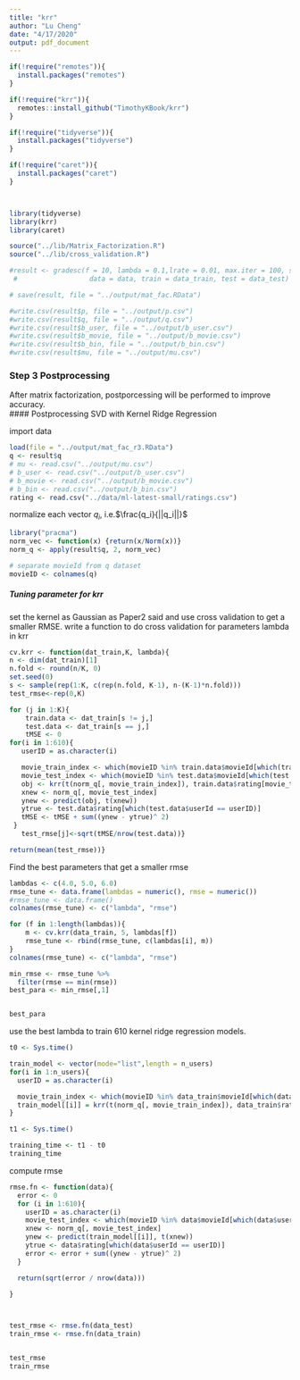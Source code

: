 ```yaml
---
title: "krr"
author: "Lu Cheng"
date: "4/17/2020"
output: pdf_document
---
```


```r
if(!require("remotes")){
  install.packages("remotes")
}

if(!require("krr")){
  remotes::install_github("TimothyKBook/krr")
}

if(!require("tidyverse")){
  install.packages("tidyverse")
}

if(!require("caret")){
  install.packages("caret")
}



library(tidyverse)
library(krr)
library(caret)

source("../lib/Matrix_Factorization.R")
source("../lib/cross_validation.R")
```


```r
#result <- gradesc(f = 10, lambda = 0.1,lrate = 0.01, max.iter = 100, stopping.deriv = 0.01,
 #                  data = data, train = data_train, test = data_test)

# save(result, file = "../output/mat_fac.RData")

#write.csv(result$p, file = "../output/p.csv")
#write.csv(result$q, file = "../output/q.csv")
#write.csv(result$b_user, file = "../output/b_user.csv")
#write.csv(result$b_movie, file = "../output/b_movie.csv")
#write.csv(result$b_bin, file = "../output/b_bin.csv")
#write.csv(result$mu, file = "../output/mu.csv")


```

### Step 3 Postprocessing    
After matrix factorization, postporcessing will be performed to improve accuracy.    
#### Postprocessing SVD with Kernel Ridge Regression     
      
import data
```r
load(file = "../output/mat_fac_r3.RData")
q <- result$q
# mu <- read.csv("../output/mu.csv")
# b_user <- read.csv("../output/b_user.csv")
# b_movie <- read.csv("../output/b_movie.csv")
# b_bin <- read.csv("../output/b_bin.csv")
rating <- read.csv("../data/ml-latest-small/ratings.csv")


```
     
normalize each vector $q_i$, i.e.$\frac{q_i}{||q_i||}$    
```r
library("pracma")
norm_vec <- function(x) {return(x/Norm(x))}
norm_q <- apply(result$q, 2, norm_vec)

# separate movieId from q dataset
movieID <- colnames(q)
```
    

##### Tuning parameter for krr    
set the kernel as Gaussian as Paper2 said and use cross validation to get a smaller RMSE.
write a function to do cross validation for parameters lambda in krr

```r
cv.krr <- function(dat_train,K, lambda){
n <- dim(dat_train)[1]
n.fold <- round(n/K, 0)
set.seed(0)
s <- sample(rep(1:K, c(rep(n.fold, K-1), n-(K-1)*n.fold)))  
test_rmse<-rep(0,K)

for (j in 1:K){
    train.data <- dat_train[s != j,]
    test.data <- dat_train[s == j,]
    tMSE <- 0
for(i in 1:610){
   userID = as.character(i)

   movie_train_index <- which(movieID %in% train.data$movieId[which(train.data$userId == userID)])
   movie_test_index <- which(movieID %in% test.data$movieId[which(test.data$userId == userID)])
   obj <- krr(t(norm_q[, movie_train_index]), train.data$rating[movie_train_index],lambda)
   xnew <- norm_q[, movie_test_index]
   ynew <- predict(obj, t(xnew))
   ytrue <- test.data$rating[which(test.data$userId == userID)]
   tMSE <- tMSE + sum((ynew - ytrue)^ 2)
 }
   test_rmse[j]<-sqrt(tMSE/nrow(test.data))}

return(mean(test_rmse))}
```
   
Find the best parameters that get a smaller rmse
```r
lambdas <- c(4.0, 5.0, 6.0)
rmse_tune <- data.frame(lambdas = numeric(), rmse = numeric())
#rmse_tune <- data.frame()
colnames(rmse_tune) <- c("lambda", "rmse")

for (f in 1:length(lambdas)){
    m <- cv.krr(data_train, 5, lambdas[f])
    rmse_tune <- rbind(rmse_tune, c(lambdas[i], m))
}
colnames(rmse_tune) <- c("lambda", "rmse")

min_rmse <- rmse_tune %>%
  filter(rmse == min(rmse))
best_para <- min_rmse[,1]


best_para

```

        
use the best lambda to train 610 kernel ridge regression models.
```r
t0 <- Sys.time()

train_model <- vector(mode="list",length = n_users)
for(i in 1:n_users){
  userID = as.character(i)

  movie_train_index <- which(movieID %in% data_train$movieId[which(data_train$userId == userID)])
  train_model[[i]] = krr(t(norm_q[, movie_train_index]), data_train$rating[movie_train_index],best_para)
}

t1 <- Sys.time()

training_time <- t1 - t0
training_time


```
    
compute rmse
```r

rmse.fn <- function(data){
  error <- 0
  for (i in 1:610){
    userID = as.character(i)
    movie_test_index <- which(movieID %in% data$movieId[which(data$userId == userID)])
    xnew <- norm_q[, movie_test_index]
    ynew <- predict(train_model[[i]], t(xnew))
    ytrue <- data$rating[which(data$userId == userID)]
    error <- error + sum((ynew - ytrue)^ 2)
  }

  return(sqrt(error / nrow(data)))

}



test_rmse <- rmse.fn(data_test)
train_rmse <- rmse.fn(data_train)


test_rmse
train_rmse


```

